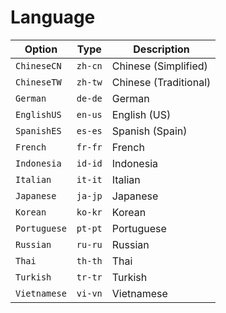# Language

| Option       | Type    | Description           |
| ------------ | ------- | --------------------- |
| `ChineseCN`  | `zh-cn` | Chinese (Simplified)  |
| `ChineseTW`  | `zh-tw` | Chinese (Traditional) |
| `German`     | `de-de` | German                |
| `EnglishUS`  | `en-us` | English (US)          |
| `SpanishES`  | `es-es` | Spanish (Spain)       |
| `French`     | `fr-fr` | French                |
| `Indonesia`  | `id-id` | Indonesia             |
| `Italian`    | `it-it` | Italian               |
| `Japanese`   | `ja-jp` | Japanese              |
| `Korean`     | `ko-kr` | Korean                |
| `Portuguese` | `pt-pt` | Portuguese            |
| `Russian`    | `ru-ru` | Russian               |
| `Thai`       | `th-th` | Thai                  |
| `Turkish`    | `tr-tr` | Turkish               |
| `Vietnamese` | `vi-vn` | Vietnamese            |
